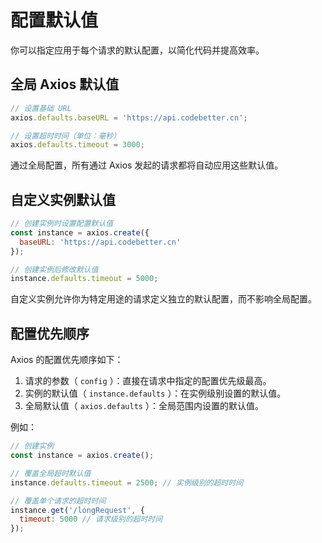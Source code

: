 # 配置默认值

你可以指定应用于每个请求的默认配置，以简化代码并提高效率。

## 全局 Axios 默认值

```javascript
// 设置基础 URL
axios.defaults.baseURL = 'https://api.codebetter.cn';

// 设置超时时间（单位：毫秒）
axios.defaults.timeout = 3000;
```

通过全局配置，所有通过 Axios 发起的请求都将自动应用这些默认值。

## 自定义实例默认值

```javascript
// 创建实例时设置配置默认值
const instance = axios.create({
  baseURL: 'https://api.codebetter.cn'
});

// 创建实例后修改默认值
instance.defaults.timeout = 5000;
```

自定义实例允许你为特定用途的请求定义独立的默认配置，而不影响全局配置。

## 配置优先顺序

Axios 的配置优先顺序如下：

1. 请求的参数（ `config` ）：直接在请求中指定的配置优先级最高。
2. 实例的默认值（ `instance.defaults` ）：在实例级别设置的默认值。
3. 全局默认值（ `axios.defaults` ）：全局范围内设置的默认值。

例如：

```javascript
// 创建实例
const instance = axios.create();

// 覆盖全局超时默认值
instance.defaults.timeout = 2500; // 实例级别的超时时间

// 覆盖单个请求的超时时间
instance.get('/longRequest', {
  timeout: 5000 // 请求级别的超时时间
});
```

